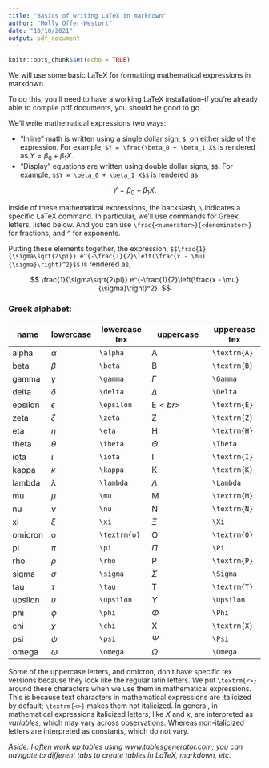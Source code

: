 ```yaml
---
title: "Basics of writing LaTeX in markdown"
author: "Molly Offer-Westort"
date: "10/10/2021"
output: pdf_document
---
```


```r
knitr::opts_chunk$set(echo = TRUE)
```

We will use some basic LaTeX for formatting mathematical expressions in markdown. 

To do this, you'll need to have a working LaTeX installation--if you're already able to compile pdf documents, you should be good to go. 

We'll write mathematical expressions two ways:

 - "Inline" math is written using a single dollar sign, `$`, on either side of the expression. For example, `$Y = \frac{\beta_0 + \beta_1 X$` is rendered as $Y = \beta_0 + \beta_1 X$. 
 - "Display" equations are written using double dollar signs, `$$`. For example, `$$Y = \beta_0 + \beta_1 X$$` is rendered as
 
$$
Y = \beta_0 + \beta_1 X.
$$

Inside of these mathematical expressions, the backslash, `\` indicates a specific LaTeX command. In particular, we'll use commands for Greek letters, listed below. And you can use `\frac{<numerator>}{<denominator>}` for fractions, and `^` for exponents. 

Putting these elements together, the expression, `$$\frac{1}{\sigma\sqrt{2\pi}} e^{-\frac{1}{2}\left(\frac{x - \mu}{\sigma}\right)^2}$$` is rendered as,

$$
\frac{1}{\sigma\sqrt{2\pi}} e^{-\frac{1}{2}\left(\frac{x - \mu}{\sigma}\right)^2}.
$$





### Greek alphabet:

| name    | lowercase    | lowercase tex | uppercase        | uppercase tex |
|---------|--------------|---------------|------------------|---------------|
| alpha   | $\alpha$     | `\alpha`      | $\textrm{A}$     | `\textrm{A}`  |
| beta    | $\beta$      | `\beta`       | $\textrm{B}$     | `\textrm{B}`  |
| gamma   | $\gamma$     | `\gamma`      | $\Gamma$         | `\Gamma`      |
| delta   | $\delta$     | `\delta`      | $\Delta$         | `\Delta`      |
| epsilon | $\epsilon$   | `\epsilon`    | $\textrm{E}<br>$ | `\textrm{E}`  |
| zeta    | $\zeta$      | `\zeta`       | $\textrm{Z}$     | `\textrm{Z}`  |
| eta     | $\eta$       | `\eta`        | $\textrm{H}$     | `\textrm{H}`  |
| theta   | $\theta$     | `\theta`      | $\Theta$         | `\Theta`      |
| iota    | $\iota$      | `\iota`       | $\textrm{I}$     | `\textrm{I}`  |
| kappa   | $\kappa$     | `\kappa`      | $\textrm{K}$     | `\textrm{K}`  |
| lambda  | $\lambda$    | `\lambda`     | $\Lambda$        | `\Lambda`     |
| mu      | $\mu$        | `\mu`         | $\textrm{M}$     | `\textrm{M}`  |
| nu      | $\nu$        | `\nu`         | $\textrm{N}$     | `\textrm{N}`  |
| xi      | $\xi$        | `\xi`         | $\Xi$            | `\Xi`         |
| omicron | $\textrm{o}$ | `\textrm{o}`  | $\textrm{O}$     | `\textrm{O}`  |
| pi      | $\pi$        | `\pi`         | $\Pi$            | `\Pi`         |
| rho     | $\rho$       | `\rho`        | $\textrm{P}$     | `\textrm{P}`  |
| sigma   | $\sigma$     | `\sigma`      | $\Sigma$         | `\Sigma`      |
| tau     | $\tau$       | `\tau`        | $\textrm{T}$     | `\textrm{T}`  |
| upsilon | $\upsilon$   | `\upsilon`    | $\Upsilon$       | `\Upsilon`    |
| phi     | $\phi$       | `\phi`        | $\Phi$           | `\Phi`        |
| chi     | $\chi$       | `\chi`        | $\textrm{X}$     | `\textrm{X}`  |
| psi     | $\psi$       | `\psi`        | $\Psi$           | `\Psi`        |
| omega   | $\omega$     | `\omega`      | $\Omega$         | `\Omega`      |


Some of the uppercase letters, and omicron, don't have specific tex versions because they look like the regular latin letters. We put `\textrm{<>}` around these characters when we use them in mathematical expressions. This is because text characters in mathematical expressions are italicized by default; `\textrm{<>}` makes them not italicized. In general, in mathematical expressions italicized letters, like $X$ and $x$, are interpreted as *variables*, which may vary across observations. Whereas non-italicized letters are interpreted as constants, which do not vary. 



*Aside: I often work up tables using [www.tablesgenerator.com](https://www.tablesgenerator.com/); you can navigate to different tabs to create tables in LaTeX, markdown, etc.*